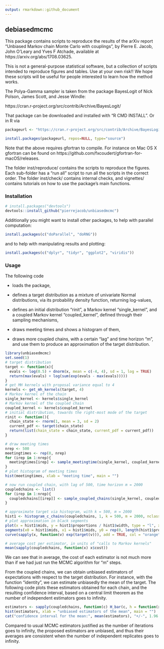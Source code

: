 ```yaml
---
output: rmarkdown::github_document
---
```


## debiasedmcmc

This package contains scripts to reproduce the results of the arXiv report "Unbiased Markov chain Monte Carlo with couplings", by Pierre E. Jacob, John O'Leary and Yves F Atchade, available at https://arxiv.org/abs/1708.03625.

This is not a general-purpose statistical software, but a collection of scripts intended to reproduce figures and tables. Use at your own risk!! We hope these scripts will be useful for people interested to learn how the method works.

The Polya-Gamma sampler is taken from the package BayesLogit of Nick Polson, James Scott, and Jesse Windle:

https://cran.r-project.org/src/contrib/Archive/BayesLogit/

That package can be downloaded and installed with "R CMD INSTALL". Or in R via

```r
packageurl <- "https://cran.r-project.org/src/contrib/Archive/BayesLogit/BayesLogit_0.6.tar.gz"

install.packages(packageurl, repos=NULL, type="source")
```

Note that the above requires gfortran to compile. For instance on Mac OS X gfortran can be found on https://github.com/fxcoudert/gfortran-for-macOS/releases.

The folder inst/reproduce/ contains the scripts to reproduce the figures. Each sub-folder has a "run all" script to run all the scripts in the correct order.
The folder inst/check/ contains internal checks, and vignettes/ contains tutorials on
how to use the package's main functions.

### Installation

```r
# install.packages("devtools")
devtools::install_github("pierrejacob/unbiasedmcmc")
```

Additionally you might want to install other packages, to help with parallel computation:
```r
install.packages(c("doParallel", "doRNG"))
```
and to help with manipulating results and plotting:
```r
install.packages(c("dplyr", "tidyr", "ggplot2", "viridis"))
```

### Usage

The following code

* loads the package,

* defines a target distribution as a mixture of univariate Normal distributions,
via its probability density function, returning log-values,

* defines an initial distribution "rinit", a Markov kernel "single_kernel",
and a coupled Markov kernel "coupled_kernel", defined through their sampling mechanisms,

* draws meeting times and shows a histogram of them,

* draws more coupled chains, with a certain "lag" and time horizon "m",
and use them to produce an approximation of the target distribution.

```r
library(unbiasedmcmc)
set.seed(1)
# target distribution
target <- function(x){
  evals <- log(0.5) + dnorm(x, mean = c(-4, 4), sd = 1, log = TRUE)
  return(max(evals) + log(sum(exp(evals - max(evals)))))
}
# get MH kernels with proposal variance equal to 4 
kernels <- get_mh_kernels(target, 4)
# Markov kernel of the chain
single_kernel <- kernels$single_kernel
# Markov kernel of the coupled chain
coupled_kernel <- kernels$coupled_kernel
# initial distribution, towards the right-most mode of the target
rinit <- function(){
  chain_state <- rnorm(1, mean = 3, sd = 2)
  current_pdf <- target(chain_state)
  return(list(chain_state = chain_state, current_pdf = current_pdf))
}

# draw meeting times
nrep <- 500
meetingtimes <- rep(0, nrep)
for (irep in 1:nrep){
  meetingtimes[irep] <- sample_meetingtime(single_kernel, coupled_kernel, rinit)$meetingtime
}
# plot histogram of meeting times
hist(meetingtimes, xlab = "meeting time", main = "")

# now run coupled chain, with lag of 500, time horizon m = 2000
coupledchains <- list()
for (irep in 1:nrep){
  coupledchains[[irep]] <- sample_coupled_chains(single_kernel, coupled_kernel, rinit, m = 2000, lag = 500)
}

# approximate target via histogram, with k = 500, m = 2000
hist1 <- histogram_c_chains(coupledchains, 1, k = 500, m = 2000, nclass = 100)
# plot approximation in black segments
plot(x = hist1$mids, y = hist1$proportions / hist1$width, type = "l", xlab = "x", ylab = "density")
segments(x0 = hist1$mids, x1 = hist1$mids, y0 = rep(0, length(hist1$proportions)), y1 = hist1$proportions / hist1$width)
curve(sapply(x, function(v) exp(target(v))), add = TRUE, col = "orange", lty = 1, lwd = 2)

# average cost per estimator, in units of "calls to Markov kernels"
mean(sapply(coupledchains, function(x) x$cost))
```

We can see that in average, the cost of each estimator is not much more
than if we had just run the MCMC algorithm for "m" steps.

From the coupled chains, we can obtain unbiased estimators of expectations with respect to the target distribution. For instance, with the function "identity", we can estimate unbiasedly the mean of the target. The following code plots these estimators obtained for each chain, and the resulting confidence interval, based on a central limit theorem 
as the number of independent estimators goes to infinity.

```r
estimators <- sapply(coupledchains, function(c) H_bar(c, h = function(x) x, k = 500, m = 2000))
hist(estimators, xlab = "unbiased estimators of the mean", main = "")
cat("confidence interval for the mean:", mean(estimators), "+/-", 1.96 * sd(estimators)/sqrt(length(estimators)), "\n")
```

Compared to usual MCMC estimators justified as the number of iterations goes
to infinity, the proposed estimators are unbiased, and thus their averages are 
consistent when the number of independent replicates goes to infinity.
